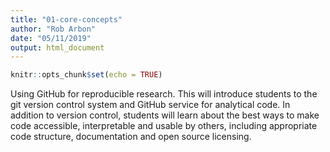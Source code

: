 ```yaml
---
title: "01-core-concepts"
author: "Rob Arbon"
date: "05/11/2019"
output: html_document
---
```


```r
knitr::opts_chunk$set(echo = TRUE)
```

Using GitHub for reproducible research. This will introduce students to the git version control system and GitHub service for analytical code. In addition to version control, students will learn about the best ways to make code accessible, interpretable and usable by others, including appropriate code structure, documentation and open source licensing.  



